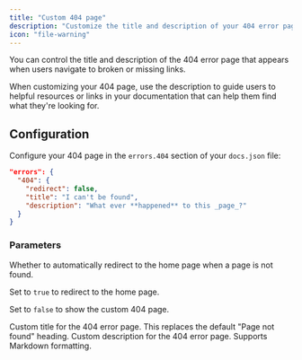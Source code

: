 ```yaml
---
title: "Custom 404 page"
description: "Customize the title and description of your 404 error page"
icon: "file-warning"
---
```


You can control the title and description of the 404 error page that appears when users navigate to broken or missing links.

When customizing your 404 page, use the description to guide users to helpful resources or links in your documentation that can help them find what they're looking for.

## Configuration

Configure your 404 page in the `errors.404` section of your `docs.json` file:

```json
"errors": {
  "404": {
    "redirect": false,
    "title": "I can't be found",
    "description": "What ever **happened** to this _page_?"
  }
}
```

### Parameters

<ResponseField name="redirect" type="boolean">
  Whether to automatically redirect to the home page when a page is not found.
  
  Set to `true` to redirect to the home page.

  Set to `false` to show the custom 404 page.
</ResponseField>

<ResponseField name="title" type="string">
  Custom title for the 404 error page. This replaces the default "Page not found" heading.
</ResponseField>

<ResponseField name="description" type="string">
  Custom description for the 404 error page. Supports Markdown formatting.
</ResponseField>
